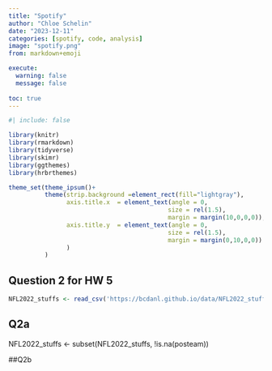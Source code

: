 ```yaml
---
title: "Spotify"
author: "Chloe Schelin"
date: "2023-12-11"
categories: [spotify, code, analysis]
image: "spotify.png"
from: markdown+emoji

execute: 
  warning: false
  message: false
  
toc: true
---
```

```r
#| include: false

library(knitr)
library(rmarkdown)
library(tidyverse)
library(skimr)
library(ggthemes)
library(hrbrthemes)

theme_set(theme_ipsum()+
          theme(strip.background =element_rect(fill="lightgray"),
                axis.title.x  = element_text(angle = 0,
                                            size = rel(1.5),
                                            margin = margin(10,0,0,0)),
                axis.title.y  = element_text(angle = 0,
                                            size = rel(1.5),
                                            margin = margin(0,10,0,0))
                )
          )


```


## Question 2 for HW 5

```r
NFL2022_stuffs <- read_csv('https://bcdanl.github.io/data/NFL2022_stuffs.csv')
```
## Q2a
NFL2022_stuffs <- subset(NFL2022_stuffs, !is.na(posteam))

##Q2b
